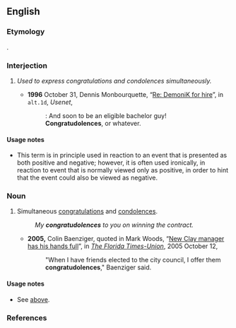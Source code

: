 {{rfv|neologism with little uptake}}
==English==

===Etymology===
{{blend|congratulations|condolences}}.

{{warn|neologism}}

===Interjection===
{{en-intj}}

# {{jocular}} ''Used to express congratulations and condolences simultaneously.''
#* '''1996''' October 31, Dennis Monbourquette, “[http://groups.google.com/group/alt.1d/msg/381e3181c8484213 Re: DemoniK for hire]”, in <tt>alt.1d</tt>, ''Usenet'',
#*: &#x3A; And soon to be an eligible bachelor guy!
#*: '''Congratudolences''', or whatever. 

====Usage notes====
* This term is in principle used in reaction to an event that is presented as both positive and negative; however, it is often used ironically, in reaction to event that is normally viewed only as positive, in order to hint that the event could also be viewed as negative.

===Noun===
{{infl|en|noun}} {{pluralonly}}

# {{jocular}} Simultaneous [[congratulations]] and [[condolences]].
#: ''My '''congratudolences''' to you on winning the contract.''
#* '''2005,''' Colin Baenziger, quoted in Mark Woods, “[http://www.jacksonville.com/tu-online/stories/101205/woo_20007250.shtml New Clay manager has his hands full]”, in ''[[w:The Florida Times-Union|The Florida Times-Union]]'', 2005 October 12,
#*: "When I have friends elected to the city council, I offer them '''congratudolences'''," Baenziger said.

====Usage notes====
* See [[#Usage notes 1|above]].

===References===
<references />
